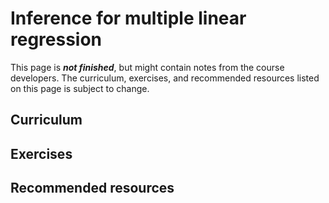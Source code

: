 # Inference for multiple linear regression

::: callout-important
This page is ***not finished***, but might contain notes from the course developers. The curriculum, exercises, and recommended resources listed on this page is subject to change.
:::

## Curriculum

## Exercises

## Recommended resources
